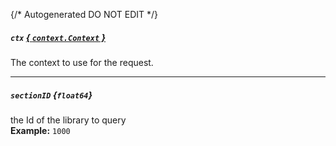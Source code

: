 {/* Autogenerated DO NOT EDIT  */}
##### `ctx` [*{ `context.Context` }*](https://pkg.go.dev/context#Context)
The context to use for the request.

---
##### `sectionID` *{`float64`}*
the Id of the library to query
<br/>
**Example:** `1000`

